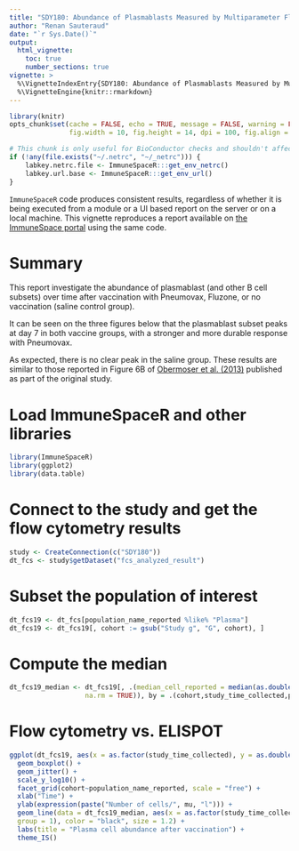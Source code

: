 ```yaml
---
title: "SDY180: Abundance of Plasmablasts Measured by Multiparameter Flow Cytometry"
author: "Renan Sauteraud"
date: "`r Sys.Date()`"
output:
  html_vignette:
    toc: true
    number_sections: true
vignette: >
  %\VignetteIndexEntry{SDY180: Abundance of Plasmablasts Measured by Multiparameter Flow Cytometry}
  %\VignetteEngine{knitr::rmarkdown}
---
```


```r
library(knitr)
opts_chunk$set(cache = FALSE, echo = TRUE, message = FALSE, warning = FALSE,
               fig.width = 10, fig.height = 14, dpi = 100, fig.align = "center")
```

```r
# This chunk is only useful for BioConductor checks and shouldn't affect any other setup
if (!any(file.exists("~/.netrc", "~/_netrc"))) {
    labkey.netrc.file <- ImmuneSpaceR:::get_env_netrc()
    labkey.url.base <- ImmuneSpaceR:::get_env_url()
}
```



`ImmuneSpaceR` code produces consistent results, regardless of whether it is being executed from a module or a UI based report on the server or on a local machine. This vignette reproduces a report available on <a href="https://www.immunespace.org/reports/Studies/SDY180/runReport.view?reportId=module %3ASDY180%2Freports%2Fschemas%2Fstudy%2Fdemographics%2Fplasmablast_abundance.Rmd">the ImmuneSpace portal</a> using the same code.



# Summary

This report investigate the abundance of plasmablast (and other B cell subsets) over time after vaccination with Pneumovax, Fluzone, or no vaccination (saline control group). 

It can be seen on the three figures below that the plasmablast subset peaks at day 7 in both vaccine groups, with a stronger and more durable response with Pneumovax. 

As expected, there is no clear peak in the saline group. These results are similar to those reported in Figure 6B of <a href="http://www.ncbi.nlm.nih.gov/pmc/articles/PMC3681204/" target="_BLANK">Obermoser et al. (2013)</a> published as part of the original study.



# Load ImmuneSpaceR and other libraries

```r
library(ImmuneSpaceR)
library(ggplot2)
library(data.table)
```



# Connect to the study and get the flow cytometry results

```r
study <- CreateConnection(c("SDY180"))
dt_fcs <- study$getDataset("fcs_analyzed_result")
```



# Subset the population of interest

```r
dt_fcs19 <- dt_fcs[population_name_reported %like% "Plasma"]
dt_fcs19 <- dt_fcs19[, cohort := gsub("Study g", "G", cohort), ]
```



# Compute the median

```r
dt_fcs19_median <- dt_fcs19[, .(median_cell_reported = median(as.double(population_cell_number) + 1,
                   na.rm = TRUE)), by = .(cohort,study_time_collected,population_name_reported)]
```



# Flow cytometry vs. ELISPOT

```r
ggplot(dt_fcs19, aes(x = as.factor(study_time_collected), y = as.double(population_cell_number) + 1)) +
  geom_boxplot() + 
  geom_jitter() + 
  scale_y_log10() + 
  facet_grid(cohort~population_name_reported, scale = "free") + 
  xlab("Time") + 
  ylab(expression(paste("Number of cells/", mu, "l"))) + 
  geom_line(data = dt_fcs19_median, aes(x = as.factor(study_time_collected), y = as.double(median_cell_reported),
  group = 1), color = "black", size = 1.2) + 
  labs(title = "Plasma cell abundance after vaccination") + 
  theme_IS()
```

